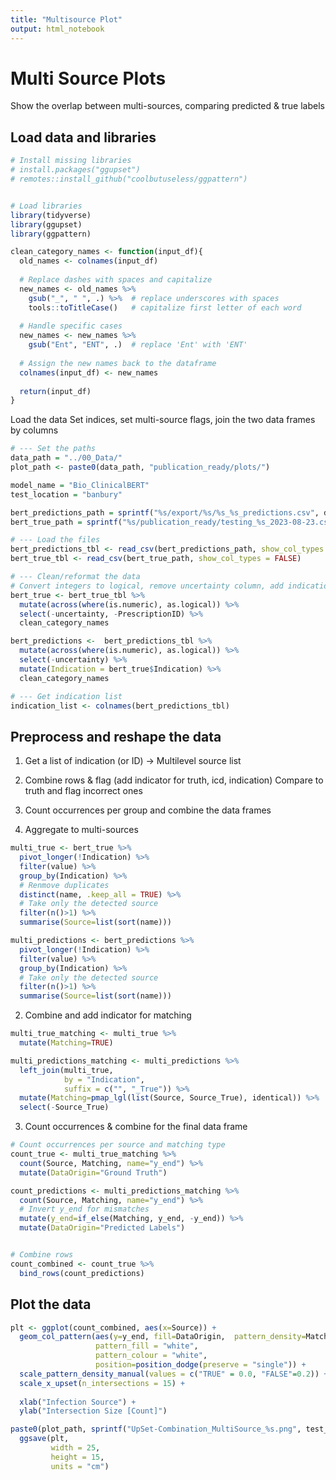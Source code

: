 ```yaml
---
title: "Multisource Plot"
output: html_notebook
---
```


# Multi Source Plots 
Show the overlap between multi-sources, comparing predicted & true labels

## Load data and libraries
```r
# Install missing libraries
# install.packages("ggupset")
# remotes::install_github("coolbutuseless/ggpattern")


# Load libraries
library(tidyverse)
library(ggupset)
library(ggpattern)
```
```r
clean_category_names <- function(input_df){
  old_names <- colnames(input_df)
  
  # Replace dashes with spaces and capitalize
  new_names <- old_names %>%
    gsub("_", " ", .) %>%  # replace underscores with spaces
    tools::toTitleCase()   # capitalize first letter of each word
  
  # Handle specific cases
  new_names <- new_names %>%
    gsub("Ent", "ENT", .)  # replace 'Ent' with 'ENT'
  
  # Assign the new names back to the dataframe
  colnames(input_df) <- new_names
  
  return(input_df)
}
```

Load the data
Set indices, set multi-source flags, join the two data frames by columns
```r
# --- Set the paths
data_path = "../00_Data/"
plot_path <- paste0(data_path, "publication_ready/plots/")

model_name = "Bio_ClinicalBERT"
test_location = "banbury"

bert_predictions_path = sprintf("%s/export/%s/%s_%s_predictions.csv", data_path, model_name, model_name, test_location)
bert_true_path = sprintf("%s/publication_ready/testing_%s_2023-08-23.csv", data_path, test_location)

# --- Load the files
bert_predictions_tbl <- read_csv(bert_predictions_path, show_col_types = FALSE)
bert_true_tbl <- read_csv(bert_true_path, show_col_types = FALSE)

# --- Clean/reformat the data
# Convert integers to logical, remove uncertainty column, add indication raw column
bert_true <- bert_true_tbl %>%
  mutate(across(where(is.numeric), as.logical)) %>%
  select(-uncertainty, -PrescriptionID) %>%
  clean_category_names

bert_predictions <-  bert_predictions_tbl %>%
  mutate(across(where(is.numeric), as.logical)) %>%
  select(-uncertainty) %>%
  mutate(Indication = bert_true$Indication) %>%
  clean_category_names

# --- Get indication list
indication_list <- colnames(bert_predictions_tbl)
```

## Preprocess and reshape the data
1. Get a list of indication (or ID) -> Multilevel source list
2. Combine rows & flag (add indicator for truth, icd, indication)
   Compare to truth and flag incorrect ones
3. Count occurrences per group and combine the data frames

1. Aggregate to multi-sources
```r
multi_true <- bert_true %>%
  pivot_longer(!Indication) %>%
  filter(value) %>%
  group_by(Indication) %>%
  # Renmove duplicates
  distinct(name, .keep_all = TRUE) %>%
  # Take only the detected source
  filter(n()>1) %>%
  summarise(Source=list(sort(name)))
```

```r
multi_predictions <- bert_predictions %>%
  pivot_longer(!Indication) %>%
  filter(value) %>%
  group_by(Indication) %>%
  # Take only the detected source
  filter(n()>1) %>%
  summarise(Source=list(sort(name)))
```

2. Combine and add indicator for matching
```r
multi_true_matching <- multi_true %>%
  mutate(Matching=TRUE)
```

```r
multi_predictions_matching <- multi_predictions %>%
  left_join(multi_true, 
            by = "Indication",
            suffix = c("", "_True")) %>%
  mutate(Matching=pmap_lgl(list(Source, Source_True), identical)) %>%
  select(-Source_True)
```

3. Count occurrences & combine for the final data frame
```r
# Count occurrences per source and matching type
count_true <- multi_true_matching %>%
  count(Source, Matching, name="y_end") %>%
  mutate(DataOrigin="Ground Truth")

count_predictions <- multi_predictions_matching %>%
  count(Source, Matching, name="y_end") %>%
  # Invert y_end for mismatches
  mutate(y_end=if_else(Matching, y_end, -y_end)) %>%
  mutate(DataOrigin="Predicted Labels")


# Combine rows
count_combined <- count_true %>%
  bind_rows(count_predictions)
```

## Plot the data
```r
plt <- ggplot(count_combined, aes(x=Source)) +
  geom_col_pattern(aes(y=y_end, fill=DataOrigin,  pattern_density=Matching, group=DataOrigin), 
                   pattern_fill = "white",
                   pattern_colour = "white",
                   position=position_dodge(preserve = "single")) +
  scale_pattern_density_manual(values = c("TRUE" = 0.0, "FALSE"=0.2)) +
  scale_x_upset(n_intersections = 15) +
  
  xlab("Infection Source") +
  ylab("Intersection Size [Count]")

paste0(plot_path, sprintf("UpSet-Combination_MultiSource_%s.png", test_location)) %>%
  ggsave(plt,
         width = 25,
         height = 15,
         units = "cm")
```

